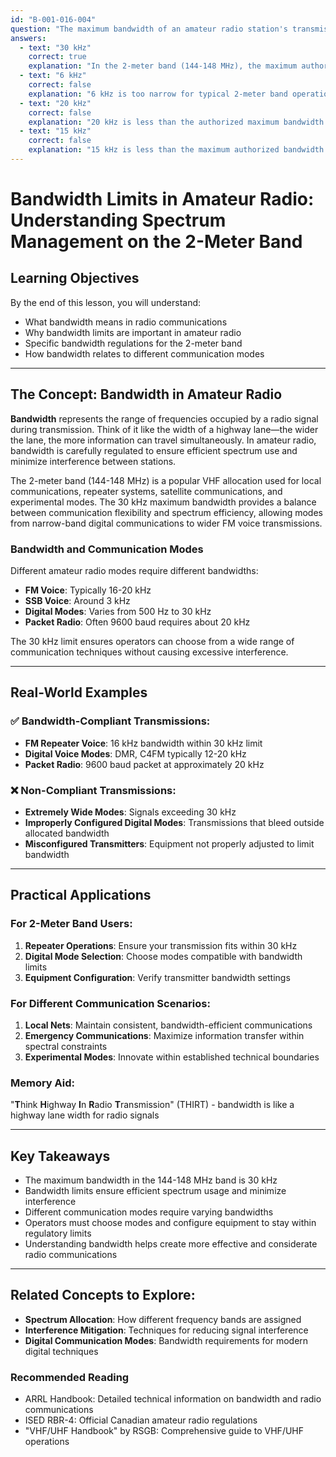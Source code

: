 ```yaml
---
id: "B-001-016-004"
question: "The maximum bandwidth of an amateur radio station's transmission allowed in the band 144 MHz to 148 MHz is:"
answers:
  - text: "30 kHz"
    correct: true
    explanation: "In the 2-meter band (144-148 MHz), the maximum authorized transmission bandwidth is 30 kHz. This bandwidth limit is established by ISED regulations to ensure efficient spectrum usage, minimize interference between stations, and allow multiple operators to share the limited frequency space. The 30 kHz limit accommodates most common amateur radio modes used in this band, including FM voice, packet radio, and some digital modes."
  - text: "6 kHz"
    correct: false
    explanation: "6 kHz is too narrow for typical 2-meter band operations. While some narrow-band modes might fit within this bandwidth, most FM voice and digital communications require wider bandwidths. This bandwidth would significantly limit the types of communication possible on the 2-meter band and would not support standard repeater operations or most contemporary digital communication techniques."
  - text: "20 kHz"
    correct: false
    explanation: "20 kHz is less than the authorized maximum bandwidth but still insufficient for most standard 2-meter band communications. This bandwidth would restrict the use of wider mode communications and would not provide the flexibility needed for typical amateur radio operations in the 144-148 MHz band."
  - text: "15 kHz"
    correct: false
    explanation: "15 kHz is less than the maximum authorized bandwidth of 30 kHz. While closer to typical usage than some other options, this bandwidth would still impose unnecessary restrictions on 2-meter band communications, limiting the types of modes and data rates that could be employed."
---
```


# Bandwidth Limits in Amateur Radio: Understanding Spectrum Management on the 2-Meter Band

## Learning Objectives
By the end of this lesson, you will understand:
- What bandwidth means in radio communications
- Why bandwidth limits are important in amateur radio
- Specific bandwidth regulations for the 2-meter band
- How bandwidth relates to different communication modes

---

## The Concept: Bandwidth in Amateur Radio

**Bandwidth** represents the range of frequencies occupied by a radio signal during transmission. Think of it like the width of a highway lane—the wider the lane, the more information can travel simultaneously. In amateur radio, bandwidth is carefully regulated to ensure efficient spectrum use and minimize interference between stations.

The 2-meter band (144-148 MHz) is a popular VHF allocation used for local communications, repeater systems, satellite communications, and experimental modes. The 30 kHz maximum bandwidth provides a balance between communication flexibility and spectrum efficiency, allowing modes from narrow-band digital communications to wider FM voice transmissions.

### Bandwidth and Communication Modes

Different amateur radio modes require different bandwidths:
- **FM Voice**: Typically 16-20 kHz
- **SSB Voice**: Around 3 kHz
- **Digital Modes**: Varies from 500 Hz to 30 kHz
- **Packet Radio**: Often 9600 baud requires about 20 kHz

The 30 kHz limit ensures operators can choose from a wide range of communication techniques without causing excessive interference.

---

## Real-World Examples

### ✅ Bandwidth-Compliant Transmissions:
- **FM Repeater Voice**: 16 kHz bandwidth within 30 kHz limit
- **Digital Voice Modes**: DMR, C4FM typically 12-20 kHz
- **Packet Radio**: 9600 baud packet at approximately 20 kHz

### ❌ Non-Compliant Transmissions:
- **Extremely Wide Modes**: Signals exceeding 30 kHz
- **Improperly Configured Digital Modes**: Transmissions that bleed outside allocated bandwidth
- **Misconfigured Transmitters**: Equipment not properly adjusted to limit bandwidth

---

## Practical Applications

### For 2-Meter Band Users:
1. **Repeater Operations**: Ensure your transmission fits within 30 kHz
2. **Digital Mode Selection**: Choose modes compatible with bandwidth limits
3. **Equipment Configuration**: Verify transmitter bandwidth settings

### For Different Communication Scenarios:
1. **Local Nets**: Maintain consistent, bandwidth-efficient communications
2. **Emergency Communications**: Maximize information transfer within spectral constraints
3. **Experimental Modes**: Innovate within established technical boundaries

### Memory Aid:
"**T**hink **H**ighway **I**n **R**adio **T**ransmission" (THIRT) - bandwidth is like a highway lane width for radio signals

---

## Key Takeaways

- The maximum bandwidth in the 144-148 MHz band is 30 kHz
- Bandwidth limits ensure efficient spectrum usage and minimize interference
- Different communication modes require varying bandwidths
- Operators must choose modes and configure equipment to stay within regulatory limits
- Understanding bandwidth helps create more effective and considerate radio communications

---

## Related Concepts to Explore:
- **Spectrum Allocation**: How different frequency bands are assigned
- **Interference Mitigation**: Techniques for reducing signal interference
- **Digital Communication Modes**: Bandwidth requirements for modern digital techniques

### Recommended Reading
- ARRL Handbook: Detailed technical information on bandwidth and radio communications
- ISED RBR-4: Official Canadian amateur radio regulations
- "VHF/UHF Handbook" by RSGB: Comprehensive guide to VHF/UHF operations